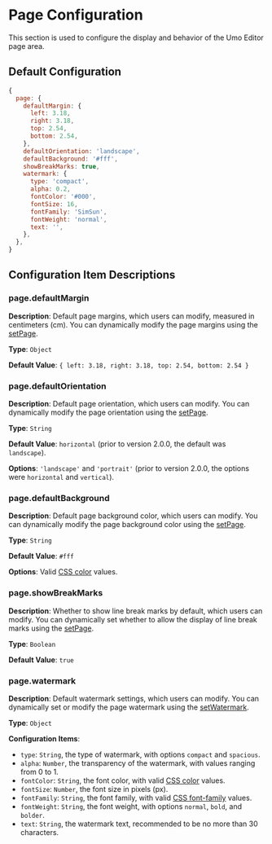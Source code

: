 # Page Configuration

This section is used to configure the display and behavior of the Umo Editor page area.

## Default Configuration

```js
{
  page: {
    defaultMargin: {
      left: 3.18,
      right: 3.18,
      top: 2.54,
      bottom: 2.54,
    },
    defaultOrientation: 'landscape',
    defaultBackground: '#fff',
    showBreakMarks: true,
    watermark: {
      type: 'compact',
      alpha: 0.2,
      fontColor: '#000',
      fontSize: 16,
      fontFamily: 'SimSun',
      fontWeight: 'normal',
      text: '',
    },
  },
}
```

## Configuration Item Descriptions

### page.defaultMargin

**Description**: Default page margins, which users can modify, measured in centimeters (cm). You can dynamically modify the page margins using the [setPage](../methods#setpage).

**Type**: `Object`

**Default Value**: `{ left: 3.18, right: 3.18, top: 2.54, bottom: 2.54 }`

### page.defaultOrientation

**Description**: Default page orientation, which users can modify. You can dynamically modify the page orientation using the [setPage](../methods#setpage).

**Type**: `String`

**Default Value**: `horizontal` (prior to version 2.0.0, the default was `landscape`).

**Options**: `'landscape'` and `'portrait'` (prior to version 2.0.0, the options were `horizontal` and `vertical`).

### page.defaultBackground

**Description**: Default page background color, which users can modify. You can dynamically modify the page background color using the [setPage](../methods#setpage).

**Type**: `String`

**Default Value**: `#fff`

**Options**: Valid [CSS color](https://developer.mozilla.org/en-US/docs/Web/CSS/color_value) values.

### page.showBreakMarks

**Description**: Whether to show line break marks by default, which users can modify. You can dynamically set whether to allow the display of line break marks using the [setPage](../methods#setpage).

**Type**: `Boolean`

**Default Value**: `true`

### page.watermark

**Description**: Default watermark settings, which users can modify. You can dynamically set or modify the page watermark using the [setWatermark](../methods#setwatermark).

**Type**: `Object`

**Configuration Items**:

- `type`: `String`, the type of watermark, with options `compact` and `spacious`.
- `alpha`: `Number`, the transparency of the watermark, with values ranging from 0 to 1.
- `fontColor`: `String`, the font color, with valid [CSS color](https://developer.mozilla.org/en-US/docs/Web/CSS/color_value) values.
- `fontSize`: `Number`, the font size in pixels (px).
- `fontFamily`: `String`, the font family, with valid [CSS font-family](https://developer.mozilla.org/en-US/docs/Web/CSS/font-family) values.
- `fontWeight`: `String`, the font weight, with options `normal`, `bold`, and `bolder`.
- `text`: `String`, the watermark text, recommended to be no more than 30 characters.